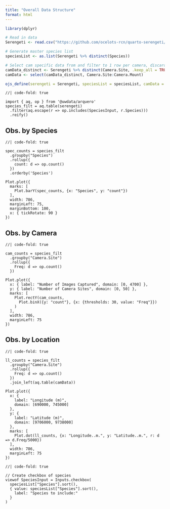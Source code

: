 ```yaml
---
title: "Overall Data Structure"
format: html
---
```


```r
library(dplyr)

# Read in data 
Serengeti <- read.csv("https://github.com/ocelots-rcn/quarto-serengeti/raw/4b0d01466d8361cdf70d9390c03d04754ca09a07/S1-11_filtered.csv")

# Generate master species list
speciesList <- as.list(Serengeti %>% distinct(Species))

# Select cam specific data from and filter to 1 row per camera, discard observation data
camData_distinct <- Serengeti %>% distinct(Camera.Site, .keep_all = TRUE)     
camData <- select(camData_distinct, Camera.Site:Camera.Mount)

ojs_define(serengeti = Serengeti, speciesList = speciesList, camData = camData)
```

```ojs
//| code-fold: true

import { aq, op } from '@uwdata/arquero'
species_filt = aq.table(serengeti)
  .filter(aq.escape(r => op.includes(SpeciesInput, r.Species)))
  .reify()
```

::: panel-tabset

## Obs. by Species

```ojs
//| code-fold: true

spec_counts = species_filt
  .groupby("Species")
  .rollup({
    count: d => op.count()
  })
  .orderby('Species')

Plot.plot({
  marks: [
    Plot.barY(spec_counts, {x: "Species", y: "count"})
  ],
  width: 786,
  marginLeft: 75,
  marginBottom: 100, 
  x: { tickRotate: 90 }
})
```

## Obs. by Camera

```ojs
//| code-fold: true

cam_counts = species_filt
  .groupby("Camera.Site")
  .rollup({
    Freq: d => op.count()
  })

Plot.plot({
  x: { label: "Number of Images Captured", domain: [0, 4700] },
  y: { label: "Number of Camera Sites", domain: [0, 50] },
  marks: [
    Plot.rectY(cam_counts, 
      Plot.binX({y: "count"}, {x: {thresholds: 30, value: "Freq"}})
    )
  ],
  width: 786,
  marginLeft: 75
})
```

## Obs. by Location

```ojs
//| code-fold: true

ll_counts = species_filt
  .groupby("Camera.Site")
  .rollup({
    Freq: d => op.count()
  })
  .join_left(aq.table(camData))

Plot.plot({
  x: {
    label: "Longitude (m)",
    domain: [690000, 745000]
  },
  y: {
    label: "Latitude (m)",
    domain: [9706000, 9738000]
  },
  marks: [
    Plot.dot(ll_counts, {x: "Longitude..m.", y: "Latitude..m.", r: d => d.Freq/5000})
  ],
  width: 786,
  marginLeft: 75
})
```

:::

```ojs
//| code-fold: true

// Create checkbox of species
viewof SpeciesInput = Inputs.checkbox(
  speciesList["Species"].sort(),
  { value: speciesList["Species"].sort(),
    label: "Species to include:"
  }
)
```
